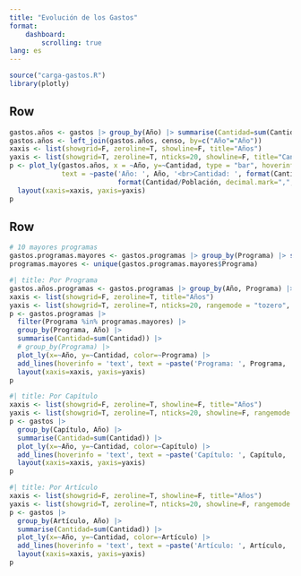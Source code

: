 ```yaml
--- 
title: "Evolución de los Gastos"
format: 
    dashboard:
        scrolling: true
lang: es
---
```


```r
source("carga-gastos.R")
library(plotly)
```

## Row {height=50%}

```r
gastos.años <- gastos |> group_by(Año) |> summarise(Cantidad=sum(Cantidad))
gastos.años <- left_join(gastos.años, censo, by=c("Año"="Año"))
xaxis <- list(showgrid=F, zeroline=T, showline=F, title="Años")
yaxis <- list(showgrid=T, zeroline=T, nticks=20, showline=F, title="Cantidad", tickprefix = '€', tickformat=",.2r")
p <- plot_ly(gastos.años, x = ~Año, y=~Cantidad, type = "bar", hoverinfo = 'text', 
             text = ~paste('Año: ', Año, '<br>Cantidad: ', format(Cantidad,decimal.mark=",", big.mark="."), "€<br>Coste por persona: ", 
                           format(Cantidad/Población, decimal.mark=",", big.mark="."), "€")) |> 
  layout(xaxis=xaxis, yaxis=yaxis)
p
```

## Row {.tabset}

```r
# 10 mayores programas
gastos.programas.mayores <- gastos.programas |> group_by(Programa) |> summarize(Cantidad=sum(Cantidad)) |> top_n(15) |> arrange(desc(Cantidad))
programas.mayores <- unique(gastos.programas.mayores$Programa)
```

```r
#| title: Por Programa
gastos.años.programas <- gastos.programas |> group_by(Año, Programa) |> summarise(Cantidad=sum(Cantidad))
xaxis <- list(showgrid=F, zeroline=T, title="Años")
yaxis <- list(showgrid=T, zeroline=T, nticks=20, rangemode = "tozero", title="Cantidad", tickprefix = '€', tickformat=",.2r")
p <- gastos.programas |> 
  filter(Programa %in% programas.mayores) |>
  group_by(Programa, Año) |> 
  summarise(Cantidad=sum(Cantidad)) |>
  # group_by(Programa) |>
  plot_ly(x=~Año, y=~Cantidad, color=~Programa) |> 
  add_lines(hoverinfo = 'text', text = ~paste('Programa: ', Programa, '<br>Año: ', Año, '<br>Cantidad: ', format(Cantidad, decimal.mark=",", big.mark="."), "€")) |> 
  layout(xaxis=xaxis, yaxis=yaxis)
p
```

```r
#| title: Por Capítulo
xaxis <- list(showgrid=F, zeroline=T, showline=F, title="Años")
yaxis <- list(showgrid=T, zeroline=T, nticks=20, showline=F, rangemode = "tozero", title="Cantidad", tickprefix = '€', tickformat=",.2r")
p <- gastos |> 
  group_by(Capítulo, Año) |> 
  summarise(Cantidad=sum(Cantidad)) |>
  plot_ly(x=~Año, y=~Cantidad, color=~Capítulo) |>
  add_lines(hoverinfo = 'text', text = ~paste('Capítulo: ', Capítulo, '<br>Año: ', Año, '<br>Cantidad: ', format(Cantidad, decimal.mark=",", big.mark="."), "€")) |>
  layout(xaxis=xaxis, yaxis=yaxis)
p
```

```r
#| title: Por Artículo
xaxis <- list(showgrid=F, zeroline=T, showline=F, title="Años")
yaxis <- list(showgrid=T, zeroline=T, nticks=20, showline=F, rangemode = "tozero", title="Cantidad", tickprefix = '€', tickformat=",.2r")
p <- gastos |> 
  group_by(Artículo, Año) |> 
  summarise(Cantidad=sum(Cantidad)) |>
  plot_ly(x=~Año, y=~Cantidad, color=~Artículo) |>
  add_lines(hoverinfo = 'text', text = ~paste('Artículo: ', Artículo, '<br>Año: ', Año, '<br>Cantidad: ', format(Cantidad, decimal.mark=",", big.mark="."), "€")) |>
  layout(xaxis=xaxis, yaxis=yaxis)
p
```